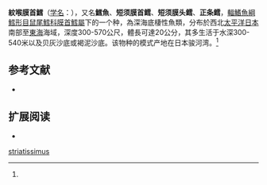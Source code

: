 {{Speciesbox
| image = 
| image_caption = 
| status = NE
| status_system = IUCN3.1
| genus = Hymenocephalus
| species = striatissimus
| authority = Jordan & Gilbert, 1904<ref name='id6781'>{{cite web| url =http://www.bioinfo.cn/db05/BjdwSpecies.php?action=view&id=6781| title =纹喉膜头鳕| work =《中国动物物种编目数据库》| publisher =中国科学院微生物研究所| author =中国科学院动物研究所| accessdate =2009-04-11| deadurl =yes| archiveurl =https://web.archive.org/web/20160305040951/http://www.bioinfo.cn/db05/BjdwSpecies.php?action=view&id=6781| archivedate =2016-03-05}}</ref>
| synonyms = *''Hymenocephalus striatissimus striatissimus'',Jordan & Gilbert, 1904
|}}

'''紋喉膜首鱈'''（[[学名|学名]]：{{lang|la|'''''Hymenocephalus striatissimus'''''}}），又名'''鱈魚'''、'''短须膜首鳕'''、'''短须膜头鳕'''、'''正条鳕'''，[[輻鰭魚綱|輻鰭魚綱]][[鱈形目|鱈形目]][[鼠尾鱈科|鼠尾鱈科]][[膜首鱈屬|膜首鱈屬]]下的一个种，為深海底棲性魚類，分布於西北[[太平洋|太平洋]][[日本|日本]]南部至[[東海|東海]]海域，深度300-570公尺，體長可達20公分，其多生活于水深300-540米以及贝灰沙底或褐泥沙底。该物种的模式产地在日本骏河湾。<ref name='id6781'/>

== 参考文献 ==
{{refbegin}}
* {{TaiBNET| zh=紋喉膜首鱈 | id=381069 | binomial=Hymenocephalus striatissimus | authority=Jordan & Gilbert, 1904 | var= | accessdate=2013-01-24}}
{{refend}}

== 扩展阅读 ==
{{refbegin}}
* {{wikispecies-inline|Hymenocephalus striatissimus|紋喉膜首鱈}}
{{refend}}
{{Animal-stub}}
{{Taxonbar|from=Q3762990}}
[[Category:膜头鳕属|striatissimus]]